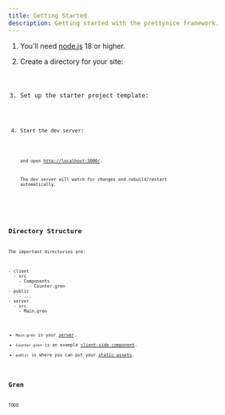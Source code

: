 ```yaml
---
title: Getting Started
description: Getting started with the prettynice framework.
---
```



<Steps>

1. You'll need [node.js](https://nodejs.org/) 18 or higher.
2. Create a directory for your site:

   <Code code="mkdir mysite && cd mysite" frame="none" lang="bash" />

3. Set up the starter project template:

   <Code code="npx prettynice init" frame="none" lang="bash" />

4. Start the dev server:

   <Code code="npm run dev" frame="none" lang="bash" />

   and open [http://localhost:3000/](http://localhost:3000/).

   The dev server will watch for changes and rebuild/restart automatically.

</Steps>

## Directory Structure

The important directories are:

<FileTree>
- client
  - src
    - Components
        - Counter.gren
- public
    - ...
- server
  - src
    - Main.gren
</FileTree>

* `Main.gren` is your [server](/basics/server/).
* `Counter.gren` is an example [client-side component](/basics/client/).
* `public` is where you can put your [static assets](/basics/assets/).

## Gren

TODO
